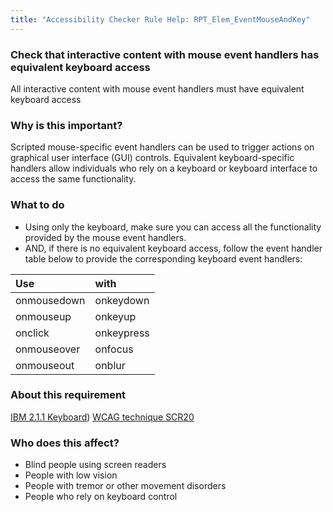 ```yaml
---
title: "Accessibility Checker Rule Help: RPT_Elem_EventMouseAndKey"
---
```


<div className="toolHelp">
<Row>
<Column colLg={16} colMd={8} colSm={4} className="toolHead">

### Check that interactive content with mouse event handlers has equivalent keyboard access

<div id="locLevel"></div>

All interactive content with mouse event handlers must have equivalent keyboard access

</Column>
</Row>
<Row>
<Column colLg={11} colMd={5} colSm={4} className="toolMain">

### Why is this important?

Scripted mouse-specific event handlers can be used to trigger actions on graphical user interface (GUI) controls. Equivalent keyboard-specific handlers allow individuals who rely on a keyboard or keyboard interface to access the same functionality.

<div id="locSnippet"></div>

### What to do

* Using only the keyboard, make sure you can access all the functionality provided by the mouse event handlers.
* AND, if there is no equivalent keyboard access, follow the event handler table below to provide the corresponding keyboard event handlers:

| Use           | with          |
| :------------ | :------------ |
| onmousedown   | onkeydown     |
| onmouseup     | onkeyup       |
| onclick       | onkeypress    |
| onmouseover   | onfocus 		|
| onmouseout    | onblur        |

</Column>
<Column colLg={5} colMd={3} colSm={4} className="toolLeft">

### About this requirement

[IBM 2.1.1 Keyboard](https://www.ibm.com/able/requirements/requirements/#2_1_1))
[WCAG technique SCR20](https://www.w3.org/WAI/WCAG21/Techniques/client-side-script/SCR20)

### Who does this affect?

* Blind people using screen readers
* People with low vision
* People with tremor or other movement disorders
* People who rely on keyboard control

</Column>
</Row>
</div>

